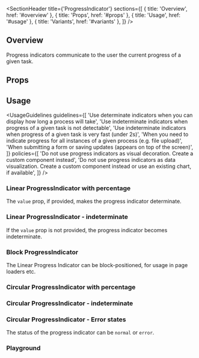 

<Meta of={ProgressIndicatorStories} />

<SectionHeader
  title={'ProgressIndicator'}
  sections={[
    { title: 'Overview', href: '#overview' },
    { title: 'Props', href: '#props' },
    { title: 'Usage', href: '#usage' },
    { title: 'Variants', href: '#variants' },
  ]}
/>

## Overview

Progress indicators communicate to the user the current progress of a given task.

## Props

<ArgTypes of={ProgressIndicator} />

## Usage

<UsageGuidelines
  guidelines={[
    'Use determinate indicators when you can display how long a process will take',
    'Use indeterminate indicators when progress of a given task is not detectable',
    'Use indeterminate indicators when progress of a given task is very fast (under 2s)',
    'When you need to indicate progress for all instances of a given process (e.g. file upload)',
    'When submitting a form or saving updates (appears on top of the screen)',
  ]}
  policies={[
    'Do not use progress indicators as visual decoration. Create a custom component instead',
    'Do not use progress indicators as data visualization. Create a custom component instead or use an existing chart, if available',
  ]}
/>

<SubsectionHeader title="Variants" />

### Linear ProgressIndicator with percentage

The `value` prop, if provided, makes the progress indicator determinate.

<Canvas of={ProgressIndicatorStories.LinearProgressIndicatorWithPercentage} />

### Linear ProgressIndicator - indeterminate

If the `value` prop is not provided, the progress indicator becomes indeterminate.

<Canvas of={ProgressIndicatorStories.LinearProgressIndicatorIndeterminate} />

### Block ProgressIndicator

The Linear Progress Indicator can be block-positioned, for usage in page loaders etc.

<Canvas of={ProgressIndicatorStories.BlockProgressIndicator} />

### Circular ProgressIndicator with percentage

<Canvas of={ProgressIndicatorStories.CircularProgressIndicatorWithPercentage} />

### Circular ProgressIndicator - indeterminate

<Canvas of={ProgressIndicatorStories.CircularProgressIndicatorIndeterminate} />

### Circular ProgressIndicator - Error states

The status of the progress indicator can be `normal` or `error`.

<Canvas of={ProgressIndicatorStories.CircularProgressIndicatorErrorStates} />

### Playground

<Canvas of={ProgressIndicatorStories.Playground} />
